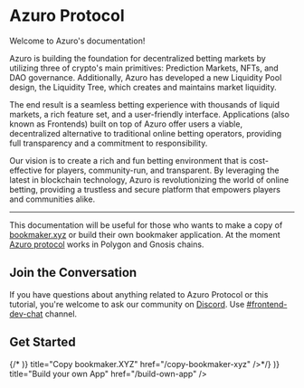 
# Azuro Protocol

<p className="mt-6">Welcome to Azuro's documentation!</p>
<p>Azuro is building the foundation for decentralized betting markets by utilizing three of crypto's main primitives: Prediction Markets, NFTs, and DAO governance. Additionally, Azuro has developed a new Liquidity Pool design, the Liquidity Tree, which creates and maintains market liquidity.</p>
<p>The end result is a seamless betting experience with thousands of liquid markets, a rich feature set, and a user-friendly interface. Applications (also known as Frontends) built on top of Azuro offer users a viable, decentralized alternative to traditional online betting operators, providing full transparency and a commitment to responsibility.</p>
<p>Our vision is to create a rich and fun betting environment that is cost-effective for players, community-run, and transparent. By leveraging the latest in blockchain technology, Azuro is revolutionizing the world of online betting, providing a trustless and secure platform that empowers players and communities alike.</p>

---

This documentation will be useful for those who wants to make a copy of [bookmaker.xyz](https://bookmaker.xyz) or build
their own bookmaker application. At the moment [Azuro protocol](https://azuro.org) works in Polygon and Gnosis chains.

## Join the Conversation

If you have questions about anything related to Azuro Protocol or this tutorial, you're welcome to ask our community
on [Discord](https://discord.gg/azuro). Use [#frontend-dev-chat](https://discord.com/channels/880927413742219374/1088132731604578314) channel.

## Get Started

<Cards>
  {/*<Card
    icon={(
      <svg width="800px" height="800px" viewBox="0 0 24 24" fill="none" xmlns="http://www.w3.org/2000/svg" className="!w-5 !h-5">
        <path d="M17.8333 18C20.1345 18 22 16.0972 22 13.75V5.25C22 2.90279 20.1345 1 17.8333 1H11.1667C8.86548 1 7 2.90279 7 5.25" stroke="currentColor" strokeWidth="2" strokeLinecap="round"/>
        <path d="M2 10.25C2 7.90279 3.86548 6 6.16667 6H12.8333C15.1345 6 17 7.90279 17 10.25V18.75C17 21.0972 15.1345 23 12.8333 23H6.16667C3.86548 23 2 21.0972 2 18.75V10.25Z" stroke="currentColor" strokeWidth="2"/>
      </svg>
    )}
    title="Copy bookmaker.XYZ"
    href="/copy-bookmaker-xyz"
  />*/}
  <Card
    icon={(
      <svg xmlns="http://www.w3.org/2000/svg" fill="none" viewBox="0 0 24 24" strokeWidth="1.5" stroke="currentColor" className="w-6 h-6">
        <path strokeLinecap="round" strokeLinejoin="round" d="M21 7.5l-9-5.25L3 7.5m18 0l-9 5.25m9-5.25v9l-9 5.25M3 7.5l9 5.25M3 7.5v9l9 5.25m0-9v9" />
      </svg>
    )}
    title="Build your own App"
    href="/build-own-app"
  />
</Cards>
